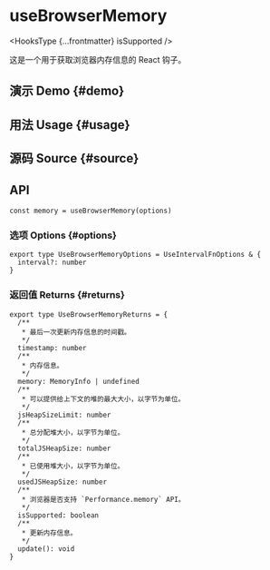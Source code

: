 # useBrowserMemory


<HooksType {...frontmatter} isSupported />

这是一个用于获取浏览器内存信息的 React 钩子。

## 演示 Demo \{#demo}


<App />

## 用法 Usage \{#usage}



## 源码 Source \{#source}


<Source />

## API

```tsx
const memory = useBrowserMemory(options)
```

### 选项 Options \{#options}

```tsx
export type UseBrowserMemoryOptions = UseIntervalFnOptions & {
  interval?: number
}
```

### 返回值 Returns \{#returns}

```tsx
export type UseBrowserMemoryReturns = {
  /**
   * 最后一次更新内存信息的时间戳。
   */
  timestamp: number
  /**
   * 内存信息。
   */
  memory: MemoryInfo | undefined
  /**
   * 可以提供给上下文的堆的最大大小，以字节为单位。
   */
  jsHeapSizeLimit: number
  /**
   * 总分配堆大小，以字节为单位。
   */
  totalJSHeapSize: number
  /**
   * 已使用堆大小，以字节为单位。
   */
  usedJSHeapSize: number
  /**
   * 浏览器是否支持 `Performance.memory` API。
   */
  isSupported: boolean
  /**
   * 更新内存信息。
   */
  update(): void
}
```
